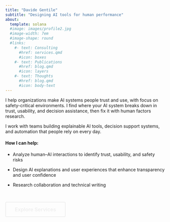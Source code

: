 ```yaml
---
title: "Davide Gentile"
subtitle: "Designing AI tools for human performance"
about:
  template: solana
  #image: images/profile2.jpg
  #image-width: 7em
  #image-shape: round
  #links:
    #- text: Consulting
      #href: services.qmd
      #icon: boxes
    #- text: Publications
      #href: blog.qmd
      #icon: layers
    #- text: Thoughts
      #href: blog.qmd
      #icon: body-text
---
```


I help organizations make AI systems people trust and use, with focus on safety-critical environments. I find where your AI system breaks down in trust, usability, and decision assistance, then fix it with human factors research.

I work with teams building explainable AI tools, decision support systems, and automation that people rely on every day.

#### How I can help:

-   Analyze human--AI interactions to identify trust, usability, and safety risks

-   Design AI explanations and user experiences that enhance transparency and user confidence

-   Research collaboration and technical writing

\

<a href="services.html" class="btn-minimal">Explore Services</a>

<style>
  .btn-minimal {
    display: inline-block;
    padding: 12px 28px;
    border: 2px solid #eee;
    color: #eee;
    text-decoration: none;
    font-weight: 600;
    font-size: 1rem;
    border-radius: 4px;
    transition: background-color 0.3s, color 0.3s, box-shadow 0.3s;
    cursor: pointer;
  }

.btn-minimal:hover {
  background-color: #ddd;
  color: #111;
  box-shadow: 0 2px 6px rgba(0, 0, 0, 0.15);
}
</style>







<!-- Get in touch: gentiledv at gmail dot com  -->

<!-- I'm a human factors researcher focused on decision automation. I design systems, workflows, and products that support task performance, reduce time on the task, and manage workload. -->

<!-- Currently, I lead experimental research in nuclear operations at the Cognitive Engineering Lab, University of Toronto. Previously, I was AI risk consultant at Armilla AI, researcher in human--ML interaction at the Schwartz Reisman Institute, and research intern at Ericsson's Global AI Accelerator. -->

<!-- I recently completed a PhD on explainable AI, studying how machine learning explanations affect human reliance on automated results. -->

<!-- I'm interested in concrete problems in human--automation interaction. I try to avoid hype and doom-talk. -->
